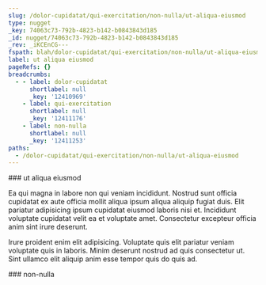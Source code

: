 ```yaml
---
slug: /dolor-cupidatat/qui-exercitation/non-nulla/ut-aliqua-eiusmod
type: nugget
_key: 74063c73-792b-4823-b142-b0843843d185
_id: nugget/74063c73-792b-4823-b142-b0843843d185
_rev: _iKCEnCG---
fspath: blah/dolor-cupidatat/qui-exercitation/non-nulla/ut-aliqua-eiusmod.md
label: ut aliqua eiusmod
pageRefs: {}
breadcrumbs:
  - - label: dolor-cupidatat
      shortlabel: null
      _key: '12410969'
    - label: qui-exercitation
      shortlabel: null
      _key: '12411176'
    - label: non-nulla
      shortlabel: null
      _key: '12411253'
paths:
  - /dolor-cupidatat/qui-exercitation/non-nulla/ut-aliqua-eiusmod
---
```


<NuggetArea>
<Nugget slug="/dolor-cupidatat/qui-exercitation/non-nulla/ut-aliqua-eiusmod" type="nugget" _key="74063c73-792b-4823-b142-b0843843d185" _id="nugget/74063c73-792b-4823-b142-b0843843d185" _rev="_iKCEnCG---" fspath="blah/dolor-cupidatat/qui-exercitation/non-nulla/ut-aliqua-eiusmod.md" label="ut aliqua eiusmod" paths="/dolor-cupidatat/qui-exercitation/non-nulla/ut-aliqua-eiusmod">
<NuggetBody>
### ut aliqua eiusmod

Ea qui magna in labore non qui veniam incididunt. Nostrud sunt officia cupidatat ex aute officia mollit aliqua ipsum aliqua aliquip fugiat duis. Elit pariatur adipisicing ipsum cupidatat eiusmod laboris nisi et. Incididunt voluptate cupidatat velit ea et voluptate amet. Consectetur excepteur officia anim sint irure deserunt.

Irure proident enim elit adipisicing. Voluptate quis elit pariatur veniam voluptate quis in laboris. Minim deserunt nostrud ad quis consectetur ut. Sint ullamco elit aliquip anim esse tempor quis do quis ad.

</NuggetBody>
<Breadcrumbs>
<Crumbs>
<Crumb _key="12410969" label="dolor-cupidatat" /><Crumb _key="12411176" label="qui-exercitation" /><Crumb _key="12411253" label="non-nulla" />
</Crumbs>
</Breadcrumbs>
</Nugget>

<NuggetsInbound>
</NuggetsInbound>
<NuggetsOutbound>
</NuggetsOutbound>
</NuggetArea>
<PassagesInbound>
<Passage direction="inbound" type="passage" _key="12411253" _id="passage/12411253" _rev="_iKCEnCC---" label="non-nulla" passage="non-nulla" fspath="blah/dolor-cupidatat/qui-exercitation/non-nulla" paths="/dolor-cupidatat/qui-exercitation/non-nulla" slug="/dolor-cupidatat/qui-exercitation/non-nulla">
<NuggetBody>
### non-nulla

</NuggetBody>
<Breadcrumbs>
<Crumbs>
<Crumb _key="12410969" label="dolor-cupidatat" /><Crumb _key="12411176" label="qui-exercitation" />
</Crumbs>
</Breadcrumbs>
</Passage>

</PassagesInbound>
<PassagesOutbound>
</PassagesOutbound>
